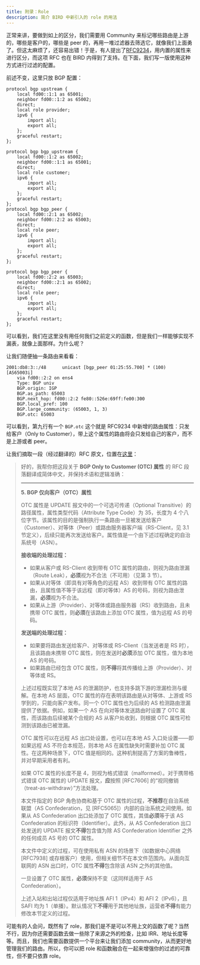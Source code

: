 ```yaml
---
title: 附录：Role
description: 简介 BIRD 中新引入的 role 的用法   
---
```



正常来讲，要做到如上的区分，我们需要用 Community 来标记哪些路由是上游的，哪些是客户的，哪些是 peer 的，再用一堆过滤器去筛选它，就像我们上面勇了。但这太麻烦了，还容易出错！于是，有人提出了[RFC9234](https://www.rfc-editor.org/rfc/rfc9234.html)，用内置的属性来进行区分，而这项 RFC 也在 BIRD 内得到了支持。在下面，我们写一版使用这种方式进行过滤的配置。

前述不变，这里只放 BGP 配置：

<Tabs>

<TabItem label="Upstream">

```bird2 {5}
protocol bgp upstream {
    local fd00::1:1 as 65001;
    neighbor fd00::1:2 as 65002;
    direct;
    local role provider;
    ipv6 {
        import all;
        export all;
    };
    graceful restart;
};
```

</TabItem>

<TabItem label="Downstream">

```bird2 {5.16}
protocol bgp bgp_upstream {
    local fd00::1:2 as 65002;
    neighbor fd00::1:1 as 65001;
    direct;
    local role customer;
    ipv6 {
        import all;
        export all;
    };
    graceful restart;
};
protocol bgp bgp_peer {
    local fd00::2:1 as 65002;
    neighbor fd00::2:2 as 65003;
    direct;
    local role peer;
    ipv6 {
        import all;
        export all;
    };
    graceful restart;
};

```

</TabItem>

<TabItem label="Peer">

```bird2 {5}
protocol bgp bgp_peer {
    local fd00::2:2 as 65003;
    neighbor fd00::2:1 as 65002;
    direct;
    local role peer;
    ipv6 {
        import all;
        export all;
    };
    graceful restart;
};
```

</TabItem>

</Tabs>

可以看到，我们在这里没有用任何我们之前定义的函数，但是我们一样能够实现不漏表，就像上面那样。为什么呢？

让我们随便抽一条路由来看看：

```bird2 {9}
2001:db8:3::/48      unicast [bgp_peer 01:25:55.700] * (100) [AS65003i]
    via fd00::2:2 on ens4
    Type: BGP univ
    BGP.origin: IGP
    BGP.as_path: 65003
    BGP.next_hop: fd00::2:2 fe80::526e:69ff:fe00:300
    BGP.local_pref: 100
    BGP.large_community: (65003, 1, 3)
    BGP.otc: 65003
```

可以看到，第九行有一个 `BGP.otc` 这个就是 RFC9234 中新增的路由属性：只发给客户（Only to Customer），带上这个属性的路由将会只发给自己的客户，而不是上游或者 peer。

让我们摘取一段（经过翻译的）RFC 原文，位置在[这里](https://www.rfc-editor.org/rfc/rfc9234.html#name-bgp-only-to-customer-otc-at)：

> 好的，我帮你把这段关于 **BGP Only to Customer (OTC) 属性** 的 RFC 段落翻译成简体中文，并保持术语和逻辑准确：
>
> ---
>
> **5. BGP 仅向客户（OTC）属性**
>
> OTC 属性是 UPDATE 报文中的一个可选可传递（Optional Transitive）的路径属性，属性类型代码（Attribute Type Code）为 35，长度为 4 个八位字节。该属性的目的是强制执行一条路由一旦被发送给客户（Customer）、对等体（Peer）或路由服务器客户端（RS-Client，见 3.1 节定义），后续只能再次发送给客户。属性值是一个由下述过程确定的自治系统号（ASN）。
>
> **接收端的处理过程：**
>
> - 如果从客户或 RS-Client 收到带有 OTC 属性的路由，则视为路由泄漏（Route Leak），**必须**视为不合法（不可用）（见第 3 节）。
> - 如果从对等体（即具有对等角色的远程 AS）收到带有 OTC 属性的路由，且属性值不等于该远程（即对等体）AS 的号码，则视为路由泄漏，**必须**视为不合法。
> - 如果从上游（Provider）、对等体或路由服务器（RS）收到路由，且未携带 OTC 属性，则**必须**在该路由上添加 OTC 属性，值为远程 AS 的号码。
>
> **发送端的处理过程：**
>
> - 如果要将路由发送给客户、对等体或 RS-Client（当发送者是 RS 时），且该路由未携带 OTC 属性，则在发送时**必须**添加 OTC 属性，值为本地 AS 的号码。
> - 如果路由已经包含 OTC 属性，则**不得**将其传播给上游（Provider）、对等体或 RS。
>
> 上述过程既实现了本地 AS 的泄漏防护，也支持多跳下游的泄漏检测与缓解。在本地 AS 层面，OTC 属性的存在表明该路由是从对等体、上游或 RS 学到的，只能向客户发布。同一个 OTC 属性也为后续的 AS 检测路由泄漏提供了依据。例如，如果一个 AS 在向对等体发送路由时设置了 OTC 属性，而该路由后续被某个合规的 AS 从客户处收到，则根据 OTC 属性可检测到该路由已被泄漏。
>
> OTC 属性可以在远程 AS 出口处设置，也可以在本地 AS 入口处设置——即如果远程 AS 不符合本规范，则本地 AS 在属性缺失时需要补加 OTC 属性。在这两种场景下，OTC 值是相同的。这种机制提高了方案的鲁棒性，并对早期采用者有利。
>
> 如果 OTC 属性的长度不是 4，则视为格式错误（malformed）。对于携带格式错误 OTC 属性的 UPDATE 报文，**应**按照 [RFC7606] 的“视同撤销（treat-as-withdraw）”方法处理。
>
> 本文件指定的 BGP 角色协商和基于 OTC 属性的过程，**不推荐**在自治系统联盟（AS Confederation，见 [RFC5065]）内部的自治系统之间使用。如果从 AS Confederation 出口处添加了 OTC 属性，其值**必须**等于该 AS Confederation 的标识符（Identifier）。此外，从 AS Confederation 出口处发送的 UPDATE 报文**不得**包含值为除 AS Confederation Identifier 之外的任何成员 AS 号的 OTC 属性。
>
> 本文件中定义的过程，可在使用私有 ASN 的场景下（如数据中心网络 [RFC7938] 或存根客户）使用，但相关细节不在本文件范围内。从面向互联网的 ASN 出口时，OTC 属性**不得**包含除该 ASN 之外的其他值。
>
> 一旦设置了 OTC 属性，**必须**保持不变（这同样适用于 AS Confederation）。
>
> 上述入站和出站过程仅适用于地址族 AFI 1（IPv4）和 AFI 2（IPv6），且 SAFI 均为 1（单播）。默认情况下**不得**用于其他地址族，运营者**不得**有能力修改本节定义的过程。

可能有的人会问，既然有了 role，那我们是不是可以不用上文的函数了呢？当然不行，因为你还需要函数去做一些除了来源之外的检查，比如 IRR、地址长度等等。而且，我们也需要函数提供一个平台来让我们添加 community，从而更好地管理我们的路由。所以，你可以把 role 和函数融合在一起来增强你的过滤的可靠性，但不要只依靠 role。